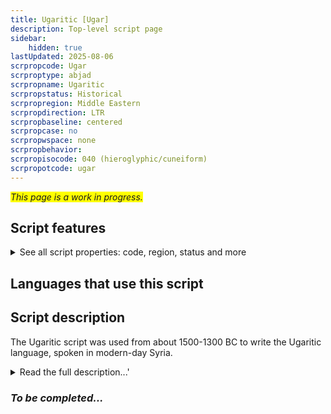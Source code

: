 ```yaml
---
title: Ugaritic [Ugar]
description: Top-level script page
sidebar:
    hidden: true
lastUpdated: 2025-08-06
scrpropcode: Ugar
scrproptype: abjad
scrpropname: Ugaritic
scrpropstatus: Historical
scrpropregion: Middle Eastern
scrpropdirection: LTR
scrpropbaseline: centered
scrpropcase: no
scrpropwspace: none
scrpropbehavior: 
scrpropisocode: 040 (hieroglyphic/cuneiform)
scrpropotcode: ugar
---
```


<span style='background-color:yellow'>_This page is a work in progress._</span>


## Script features

<details>
<summary> See all script properties: code, region, status and more</summary>
<ScriptInfo />
</details>

## Languages that use this script

<WsList script='Ugar' wsMax='5' />

## Script description

The Ugaritic script was used from about 1500-1300 BC to write the Ugaritic language, spoken in modern-day Syria.

<details><summary>Read the full description...'</summary>_Not yet available._</details>

### _To be completed..._

